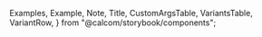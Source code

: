 
  Examples,
  Example,
  Note,
  Title,
  CustomArgsTable,
  VariantsTable,
  VariantRow,
} from "@calcom/storybook/components";


<Meta title="UI/Calendar" component={Calendar} />

<Title title="Calendar" suffix="Brief" subtitle="Version 2.0 — Last Update: 22 Aug 2022" />

## Props

The Args Table below shows you a breakdown of what props can be passed into the Calendar component. All props should have a desciption to make it self explanitory to see what is going on.

<CustomArgsTable of={Calendar} />

## Example

There will be a few examples of how to use the Calendar component to show different usecases.


<Canvas>
  <Story
    name="Customising Start Hour and EndHour"
    argTypes={{
      startHour: {
        control: { type: "number", min: 0, max: 23, step: 1 },
      },
      endHour: {
        control: { type: "number", min: 0, max: 23, step: 1 },
      },
    }}
    args={{
      sortEvents: true,
      startHour: 8,
      endHour: 20,
      events: events,
      hoverEventDuration: 0,
      blockingDates: blockingDates,
    }}>
    {Template.bind({})}
  </Story>
</Canvas>

<Canvas>
  <Story
    name="Onclick Handlers"
    args={{
      startHour: 8,
      endHour: 17,
      hoverEventDuration: 30,
    }}
    argTypes={{
      startHour: {
        control: { type: "number", min: 0, max: 23, step: 1 },
      },
      endHour: {
        control: { type: "number", min: 0, max: 23, step: 1 },
      },
      hoverEventDuration: {
        control: { type: "number", min: 0, max: 60, step: 1 },
      },
    }}>
    {({ ...args }) => (
      <Calendar
        {...args}
        events={events}
        onEventClick={(e) => alert(e.title)}
        onEmptyCellClick={(date) => alert(date.toString())}
        sortEvents
      />
    )}
  </Story>
</Canvas>
